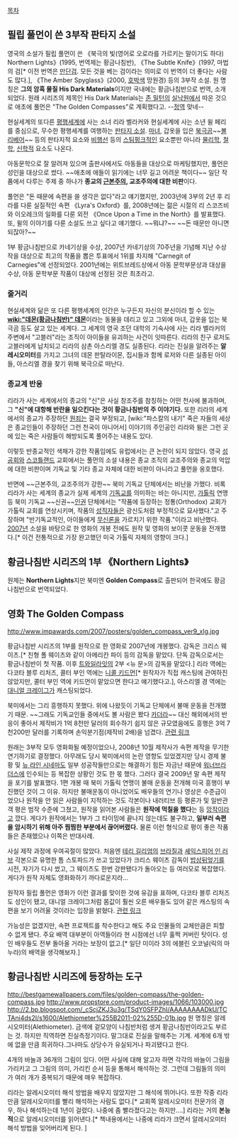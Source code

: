 [[목차]]

== 필립 풀먼이 쓴 3부작 판타지 소설 ==
영국의 소설가 필립 풀먼이 쓴 《북극의 빛(영어로 오로라를 가르키는 말이기도 하다) Northern Lights》(1995, 번역제는 황금나침반), 《The Subtle Knife》(1997, 마법의 검[* 이전 번역은 [[만단검]]. 모든 것을 베는 검이라는 의미로 이 번역이 더 좋다는 사람도 많다.], 《The Amber Spyglass》(2000, [[호박]]색 망원경) 등의 3부작 소설. 원 명칭은 '''그의 암흑 물질 His Dark Materials'''이지만 국내에는 황금나침반으로 번역, 소개되었다. 원래 시리즈의 제목인 His Dark Materials는 [[존 밀턴]]의 [[실낙원]]에서 따온 것으로 애초에 풀먼은 "The Golden Compasses"로 계획했다고. --[[정역]] 맞네--

현실세계의 또다른 [[평행세계]]에 사는 소녀 리라 벨라커와 현실세계에 사는 소년 윌 페리를 중심으로, 무수한 평행세계를 여행하는 [[판타지 소설]]. [[마녀]], 갑옷을 입은 [[북극곰]]~~[[볼리베어]]~~ 등의 판타지적 요소와 [[비행선]] 등의 [[스팀펑크]]적인 요소뿐만 아니라 [[물리학]], [[철학]], [[신학]]적 요소도 나온다.

아동문학으로 잘 알려져 있으며 출판사에서도 아동들을 대상으로 마케팅했지만, 풀먼은 성인을 대상으로 썼다. ~~애초에 애들이 읽기에는 너무 길고 어려운 책이다~~ 일단 작품에서 다루는 주제 중 하나가 '''종교의 [[근본주의]], 교조주의에 대한 비판'''이다.

풀먼은 "돈 때문에 속편을 쓸 생각은 없다"라고 얘기했지만, 2003년에 3부의 2년 후 리라를 다룬 실질적인 속편 《Lyra's Oxford》를, 2008년에는 젊은 시절의 리 스코즈비와 이오레크의 일화를 다룬 외전 《Once Upon a Time in the North》를 발표했다. 또, 윌의 이야기를 다룬 소설도 쓰고 싶다고 얘기했다. ~~뭐냐?~~ ~~돈 때문만 아니면 되잖아?~~

1부 황금나침반으로 카네기상을 수상, 2007년 카네기상의 70주년을 기념해 지난 수상작을 대상으로 최고의 작품을 뽑은 투표에서 1위를 차지해 "Carnegit of Carnegies"에 선정되었다. 2001년에는 위트브레드상에서 아동 문학부문상과 대상을 수상, 아동 문학부문 작품이 대상에 선정된 것은 최초라고.

=== 줄거리 ===
현실세계와 닮은 또 다른 평행세계의 인간은 누구든지 자신의 분신이라 할 수 있는 '''[[wiki:"데몬(황금나침반)" 데몬]]'''이라는 동물을 데리고 있고 그외에 마녀, 갑옷을 입는 북극곰 등도 살고 있는 세계다. 그 세계의 영국 조던 대학의 기숙사에 사는 리라 벨라커의 주변에서 "고블러"라는 조직이 아이들을 유괴하는 사건이 잇따른다. 리라의 친구 로저도 고블러에게 납치되고 리라의 삼촌 아스리엘 경도 실종된다. 리라는 진실을 알려주는 '''알레시오미터'''를 가지고 그녀의 데몬 판탈라이몬, 집시들과 함께 로저와 다른 실종된 아이들, 아스리엘 경을 찾기 위해 북극으로 떠난다.

=== 종교계 반응 ===
리라가 사는 세계에서의 종교의 "신"은 사실 창조주를 참칭하는 어떤 천사에 불과하며, 그 '''"신"에 대항해 반란을 일으킨다는 것이 황금나침반의 주 이야기다.''' 또한 리라의 세계에서의 종교가 주장하던 [[원죄]]는 결국 부정되고, [wiki:"파스칼의 내기" 죽은 자들의 세상은 종교인들이 주장하던 그런 천국이 아니어서] 이야기의 주인공인 리라와 윌은 그런 곳에 있는 죽은 사람들이 해방되도록 풀어주는 내용도 있다.

이렇듯 반종교적인 색채가 강한 작품임에도 유럽에서는 큰 논란이 되지 않았다. 영국 [[성공회]]와 [[스코틀랜드]] 교회에서는 풀먼의 소설 내용은 종교 조직의 교조주의와 종교의 억압에 대한 비판이며 기독교 및 기타 종교 자체에 대한 비판이 아니라고 풀먼을 옹호했다.

반면에 ~~근본주의, 교조주의가 강한~~ 북미 기독교 단체에서는 비난을 가했다. 비록 리라가 사는 세계의 종교가 실제 세계의 [[기독교]]를 의미하는 바는 아니지만, [[가톨릭]] 연맹 등 북미 기독교 ~~신권~~[[인권]] 단체에서는 "작품에 등장하는 정통(Orthodox) 교회가 가톨릭 교회를 연상시키며, 작품의 [[성직자]]들은 광신도처럼 부정적으로 묘사했다."고 주장하며 "반기독교적인, 아이들에게 [[무신론]]을 가르치기 위한 작품."이라고 비난했다. [[2007년]] 소설을 바탕으로 한 영화의 개봉 전에도 원작 및 영화의 보이콧 운동을 전개했다.[* 이건 전통적으로 가장 완고했던 미국 가톨릭 자체의 영향이 크다.]

== 황금나침반 시리즈의 1부 《Northern Lights》 ==
원제는 '''Northern Lights'''지만 북미엔 '''Golden Compass'''로 출판되어 한국에도 황금나침반으로 번역되었다.

== 영화 The Golden Compass ==
http://www.impawards.com/2007/posters/golden_compass_ver9_xlg.jpg

황금나침반 시리즈의 1부를 원작으로 한 영화로 2007년에 개봉했다. 감독은 크리스 웨이츠.[* 친형 폴 웨이츠와 같이 아메리칸 파이 등의 감독을 맡았다. 단독 감독으로서는 황금나침반이 첫 작품. 이후 [[트와일라잇]]의 2부 <뉴 문>의 감독을 맡았다.] 리라 역에는 다코타 블루 리처즈, 콜터 부인 역에는 [[니콜 키드먼]][* 원작자가 직접 캐스팅에 관여하진 않았지만, 콜터 부인 역에 키드먼이 맡았으면 한다고 얘기했다고.], 아스리엘 경 역에는 [[대니얼 크레이그]]가 캐스팅되었다.

북미에서는 그리 흥행하지 못했다. 위에 나왔듯이 기독교 단체에서 불매 운동을 전개했기 때문. ~~그래도 기독교인들 중에서도 볼 사람은 봤다 [[카더라]]~~ 대신 해외에서의 반응이 좋아서 제작비가 1억 8천만 달러의 회수하기 쉽지 않은 규모였음에도 흥행은 3억 7천200만 달러를 기록하며 손익분기점(제작비 2배)을 넘겼다. [http://navercast.naver.com/magazine_contents.nhn?rid=2810&contents_id=61134 관련 링크]

원래는 3부작 모두 영화화될 예정이었으나, 2008년 10월 제작사가 속편 제작을 무기한 연기하기로 결정했다. 아무래도 당시 북미에서의 논란 영향도 있었겠지만 당시 경제 불황 및 [[뉴 라인 시네마]]도 일부 성공작들만으로는 해결하기 힘든 자금난 때문에 [[워너브라더스]]에 인수되는 등 복잡한 상황인 것도 한 몫 했다. 그러다 결국 2009년 말 속편 제작을 포기를 발표했다. 1편 개봉 때 북미 가톨릭 연맹이 불매 운동을 전개해 미국 흥행이 부진했던 것이 그 이유. 하지만 불매운동이 아니었어도 배우들의 연기나 영상은 수준급이었으나 원작을 안 읽은 사람들이 지적하는 것도 각본이나 내러티브 등 평론가 및 일반관객 평은 범작 수준에 그쳤고, 원작을 읽어본 사람들은 '''원작에 먹칠을 했다'''는 등 [[망작]]이라고 깠다. 게다가 원작에서는 1부가 그 타이밍에 끝나지 않는데도 불구하고, '''일부러 속편을 암시하기 위해 아주 찜찜한 부분에서 끊어버렸다.''' 물론 이런 형식으로 평이 좋은 작품들은 존재했으나 이쪽은 반대사례.

사실 제작 과정에 우여곡절이 많았다. 처음엔 [[테리 길리엄]]의 [[브라질]]과 [[셰익스피어 인 러브]] 각본으로 유명한 톰 스토파드가 쓰고 있었다가 크리스 웨이츠 감독이 [[밥상 뒤집기|밥상뒤엎기]]를 시전, 자기가 다시 썼고, 그 웨이츠도 한번 강판됐다가 돌아오는 등 여러모로 복잡했다. 게다가 원작 자체도 영화화하기 까다로운지라...

원작자 필립 풀먼은 영화가 이런 결과를 맞이한 것에 유감을 표하며, 다코타 블루 리처즈도 성인이 됐고, 대니얼 크레이그처럼 몸값이 훨씬 오른 배우들도 있어 같은 캐스팅의 속편을 보기 어려울 것이라는 입장을 밝혔다. [http://www.dailymail.co.uk/home/event/article-2580156/Philip-Pullman-Michael-Gove-Catholics-Taliban-Hollywood-mess-The-Golden-Compass.html 관련 링크]

가능성은 없겠지만, 속편 프로젝트를 착수한다고 해도 주요 인물들의 교체만큼은 피할 수 없게 됐다. 주요 배역 대부분이 아역들이라 현 시점에선 너무 훌쩍 커버린 탓이다. 성인 배우들도 전부 돌아올 거라는 보장이 없고.[* 일단 미이라 3의 에블린 오코널(릭의 마누라)의 배역을 생각해보자.] 

== 황금나침반 시리즈에 등장하는 도구 ==
http://bestgamewallpapers.com/files/golden-compass/the-golden-compass.jpg
http://www.propstore.com/product-images/1066/103000.jpg
http://2.bp.blogspot.com/_cScjZKJ3u3g/TSdY0SFPZhI/AAAAAAAADkU/TCTAni4ds2I/s1600/Alethiometer%255B2011-02%255D-01b.jpg
원 명칭은 알레시오미터(Alethiometer). 금색에 겉모양이 나침반처럼 생겨 황금나침반이라고도 부르는 것. 하지만 직역하면 진실측정기이다. 말그대로 진실을 말해주는 기계. 세계에 6개 밖에 없을 만큼 희귀하다.그나마도 상당수가 유실되거나 파괴됐다고 한다.

4개의 바늘과 36개의 그림이 있다. 어떤 사실에 대해 알고자 하면 각각의 바늘이 그림을 가리키고 그 그림의 의미, 가리킨 순서 등을 통해서 해석하는 것. 그런데 그림들의 의미가 여러 개가 중복되기 때문에 매우 복잡하다.

리라는 알레시오미터 해석 방법을 배우지 않았지만 그 해석에 뛰어나다. 또한 작중 리라만큼 알레시오미터를 빨리 해석하는 사람도 없다.[* 교회쪽 알레시오미터 전문가의 경우, 하나 해석하는데 1년이 걸렸다. 나중에 좀 빨라졌다고는 하지만….] 리라는 거의 '''본능적'''으로 알레시오미터를 읽어낸다.[* 책내용에서는 나중에 리라가 크면서 알레시오미터 해석 방법을 잊어버리게 된다. ]
